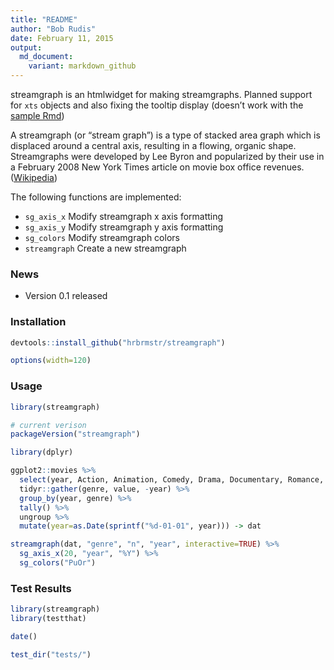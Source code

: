 ```yaml
---
title: "README"
author: "Bob Rudis"
date: February 11, 2015
output:
  md_document:
    variant: markdown_github
---
```


streamgraph is an htmlwidget for making streamgraphs. Planned support for `xts` objects and also fixing the tooltip display (doesn't work with the [sample Rmd](http://rpubs.com/hrbrmstr/streamgraph_01))

A streamgraph (or "stream graph") is a type of stacked area graph 
which is displaced around a central axis, resulting in a flowing, 
organic shape. Streamgraphs were developed by Lee Byron and popularized 
by their use in a February 2008 New York Times article on movie
box office revenues. ([Wikipedia](http://en.wikipedia.org/wiki/Streamgraph))

The following functions are implemented:

- `sg_axis_x`	Modify streamgraph x axis formatting
- `sg_axis_y`	Modify streamgraph y axis formatting
- `sg_colors`	Modify streamgraph colors
- `streamgraph`	Create a new streamgraph

### News

- Version 0.1 released

### Installation

```r
devtools::install_github("hrbrmstr/streamgraph")
```

```r
options(width=120)
```

### Usage

```r
library(streamgraph)

# current verison
packageVersion("streamgraph")

library(dplyr)

ggplot2::movies %>%
  select(year, Action, Animation, Comedy, Drama, Documentary, Romance, Short) %>%
  tidyr::gather(genre, value, -year) %>%
  group_by(year, genre) %>%
  tally() %>%
  ungroup %>%
  mutate(year=as.Date(sprintf("%d-01-01", year))) -> dat

streamgraph(dat, "genre", "n", "year", interactive=TRUE) %>%
  sg_axis_x(20, "year", "%Y") %>%
  sg_colors("PuOr")

```

### Test Results

```r
library(streamgraph)
library(testthat)

date()

test_dir("tests/")
```

